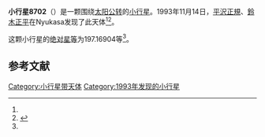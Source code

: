 {{Infobox planet
| bgcolour = #FFFFC0
| name = 8702 Nakanishi
| symbol = 
| image = 
| caption = 
| discovery = yes
| discovery_ref = 
| discoverer = [[平沢正規|平沢正規]]、[[鈴木正平|鈴木正平]]
| discovery_site = [[Nyukasa|Nyukasa]] 
| discovered = 1993年11月14日
| designations = yes
| mp_name = 
| named_after = 
| alt_names = 1993 VX3/ 1957 YJ / 1986 RP6 / 1986 TP8
| mp_category = [[主带小行星|主带小行星]]
| orbit_ref = <ref name="a">[http://ssd.jpl.nasa.gov/sbdb.cgi?sstr=8702 8702 Nakanishi] {{Wayback|url=http://ssd.jpl.nasa.gov/sbdb.cgi?sstr=8702 |date=20140824081020 }}，小行星數據庫瀏覽器（JPL Small-Body Database Browser）－[[美国国家航空航天局|美国国家航空航天局]]喷气推进实验室</ref>
| epoch = 2456400.5 (2013年4月18日更新)
| aphelion = {{convert|2.4281412|AU|km|3|abbr=on|lk=out}}
| perihelion = {{convert|1.9910770|AU|km|3|abbr=on}}
| semimajor = {{convert|2.2096091|AU|km|3|abbr=on}}
| eccentricity = 0.0989008
| period = 1199.697117 [[日|日]]<br />3.28[[儒略年|儒略年]]
| avg_speed = 
| inclination = 4.55156
| asc_node = 239.51151
| mean_anomaly = 
| arg_peri = 197.16904
| satellites = 
| physical_characteristics = yes
| dimensions = 
| mass = 
| density = 
| surface_grav = 
| escape_velocity = 
| sidereal_day = 
| axial_tilt = 
| pole_ecliptic_lat = 
| pole_ecliptic_lon = 
| albedo = 
| temperatures= 
| temp_name1 = 
| mean_temp_1 = 
| max_temp_1 = 
| temp_name2 = 
| max_temp_2 = 
| spectral_type = 
| abs_magnitude = 197.16904
}}

'''小行星8702'''（{{lang-en|8702 Nakanishi}}）是一颗围绕[[太阳|太阳]][[公转|公转]]的[[小行星|小行星]]。1993年11月14日，[[平沢正規|平沢正規]]、[[鈴木正平|鈴木正平]]在Nyukasa发现了此天体<ref name="a" /><ref>{{cite news|title=小行星列表|url=http://cfa-www.harvard.edu/iau/lists/NumberedMPs.txt|accessdate=2013-07-08|newspaper=哈佛大学|archive-date=2008-05-17|archive-url=https://web.archive.org/web/20080517010638/http://cfa-www.harvard.edu/iau/lists/NumberedMPs.txt|dead-url=no}}</ref>。

这颗小行星的[[绝对星等|绝对星等]]为197.16904等<ref name="a" />。

==参考文献==
{{reflist}}
{{Minor Planet Number|[[小行星8701|小行星8701]]|[[小行星8703|小行星8703]]}}

{{小天体}}

[[Category:小行星带天体|Category:小行星带天体]]
[[Category:1993年发现的小行星|Category:1993年发现的小行星]]

{{asteroid-stub}}